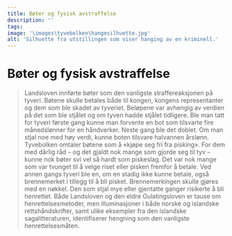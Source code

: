 ```yaml
---
title: Bøter og fysisk avstraffelse
description: ''
tags:
image: '\images\tyvebolken\hangesilhuette.jpg'
alt: 'Silhuette fra utstillingen som viser hanging av en kriminell.'
---
```




# Bøter og fysisk avstraffelse

<Spacer height={10} />

<Blockquote 
    quote = '«Og hvis han ikke kjøper seg fri fra pisking, skal han piskes, og brennemerkes med en nøkkel på kinnet.»'
    footer = 'Tyvebolken, kapittel 1'
    />

<Spacer height={20} />

Landsloven innførte bøter som den vanligste straffereaksjonen på tyveri. Bøtene skulle betales både til kongen, kongens representanter og dem som ble skadet av tyveriet. Beløpene var avhengig av verdien på det som ble stjålet og om tyven hadde stjålet tidligere. Ble man tatt for tyveri første gang kunne man forvente en bot som tilsvarte fire månedslønner for en håndverker. Neste gang ble det doblet. Om man stjal noe med høy verdi, kunne boten tilsvare halvannen årslønn. Tyvebolken omtaler bøtene som å «kjøpe seg fri fra pisking». For dem med dårlig råd – og det gjaldt nok mange som gjorde seg til tyv – kunne nok bøter svi vel så hardt som piskeslag. Det var nok mange som var tvunget til å velge riset eller pisken fremfor å betale. Ved annen gangs tyveri ble en, om en stadig ikke kunne betale, også brennemerket i tillegg til å bli pisket. Brennemerkingen skulle gjøres med en nøkkel. Den som stjal mye eller gjentatte ganger risikerte å bli henrettet. Både Landsloven og den eldre Gulatingsloven er tause om henrettelsesmetoder, men illuminasjoner i både norske og islandske rettshåndskrifter, samt ulike eksempler fra den islandske sagalitteraturen, identifiserer hengning som den vanligste henrettelsesmåten.

<Figure
    image="/images/tyvebolken/Bf_BRM0_47891_FK_02.jpg"
    title="Nøkkel av jern"
    alt="Nøkkel av jern"
    href="https://digitaltmuseum.no/0210112472912/brm0-47891-for-konservering-2"
>
</Figure>